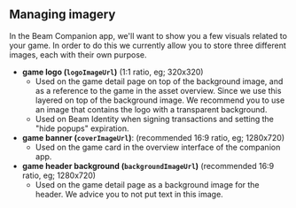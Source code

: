## Managing imagery

In the Beam Companion app, we'll want to show you a few visuals related to your game. In order to do this we currently allow you to store three different images, each with their own purpose.

- **game logo (`logoImageUrl`)** (1:1 ratio, eg; 320x320)
  - Used on the game detail page on top of the background image, and as a reference to the game in the asset overview. Since we use this layered on top of the background image. We recommend you to use an image that contains the logo with a transparent background.
  - Used on Beam Identity when signing transactions and setting the "hide popups" expiration.
- **game banner (`coverImageUrl`)**: (recommended 16:9 ratio, eg; 1280x720)
  - Used on the game card in the overview interface of the companion app.
- **game header background (`backgroundImageUrl`)** (recommended 16:9 ratio, eg; 1280x720)
  - Used on the game detail page as a background image for the header. We advice you to not put text in this image.
